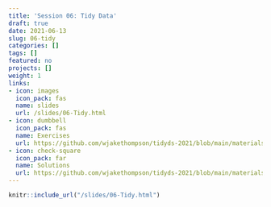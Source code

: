 ```yaml
---
title: 'Session 06: Tidy Data'
draft: true
date: 2021-06-13
slug: 06-tidy
categories: []
tags: []
featured: no
projects: []
weight: 1
links:
- icon: images
  icon_pack: fas
  name: slides
  url: /slides/06-Tidy.html
- icon: dumbbell
  icon_pack: fas
  name: Exercises
  url: https://github.com/wjakethompson/tidyds-2021/blob/main/materials/exercises/06-tidy.Rmd
- icon: check-square
  icon_pack: far
  name: Solutions
  url: https://github.com/wjakethompson/tidyds-2021/blob/main/materials/solutions/06-tidy-solutions.Rmd
---
```


```r
knitr::include_url("/slides/06-Tidy.html")
```
